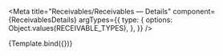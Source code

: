 


<Meta
  title="Receivables/Receivables — Details"
  component={ReceivablesDetails}
  argTypes={{
    type: {
      options: Object.values(RECEIVABLE_TYPES),
    },
  }}
/>


<Canvas>
  <Story
    name="Invoice Form"
    args={{
      type: RECEIVABLE_TYPES.INVOICE,
    }}
  >
    {Template.bind({})}
  </Story>
</Canvas>
